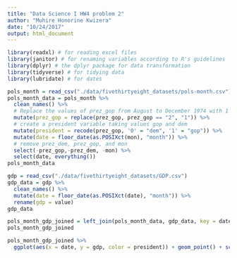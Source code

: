 ```yaml
---
title: "Data Science I HW4 problem 2"
author: "Muhire Honorine Kwizera"
date: "10/24/2017"
output: html_document
---
```


```r
library(readxl) # for reading excel files
library(janitor) # for renaming variables according to R's guidelines
library(dplyr) # the dplyr package for data transformation
library(tidyverse) # for tidying data
library(lubridate) # for dates
```


```r
pols_month = read_csv("./data/fivethirtyeight_datasets/pols-month.csv")
pols_month_data = pols_month %>%
  clean_names() %>%
  # Replace the values of prez_gop from August to December 1974 with 1
  mutate(prez_gop = replace(prez_gop, prez_gop == "2", "1")) %>%
  # create a president variable taking values gop and dem
  mutate(president = recode(prez_gop, '0' = "dem", '1' = "gop")) %>%
  mutate(date = floor_date(as.POSIXct(mon), "month")) %>%
  # remove prez_dem, prez_gop, and mon
  select(-prez_gop,-prez_dem, -mon) %>%
  select(date, everything())
pols_month_data
```

```r
gdp = read_csv("./data/fivethirtyeight_datasets/GDP.csv")
gdp_data = gdp %>%
  clean_names() %>%
  mutate(date = floor_date(as.POSIXct(date), "month")) %>%
  rename(gdp = value)
gdp_data
```

```r
pols_month_gdp_joined = left_join(pols_month_data, gdp_data, key = date)
pols_month_gdp_joined
```

```r
pols_month_gdp_joined %>%
  ggplot(aes(x = date, y = gdp, color = president)) + geom_point() + scale_y_continuous(breaks = seq(min(gdp, na.rm= TRUE), max(gdp, na.rm=TRUE), 10))

```